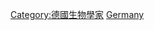 {{Commonscat|Zoologists from Germany}}

[[Category:德國生物學家|Category:德國生物學家]]
[[Category:各国动物学家|Germany]]